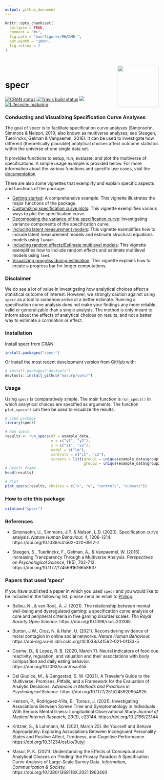 ```yaml
---
output: github_document
---
```


<!-- README.md is generated from README.Rmd. Please edit that file -->

```r
knitr::opts_chunk$set(
  collapse = TRUE,
  comment = "#>",
  fig.path = "man/figures/README-",
  out.width = "100%",
  fig.retina = 2
)
```


<div style = "padding-top:1em; padding-bottom: 0.5em;">
<img src="man/figures/specr_logo.png" width = 135 align="right" />
</div>


# specr

<!-- badges: start -->
[![CRAN status](https://www.r-pkg.org/badges/version/specr)](https://CRAN.R-project.org/package=specr)
[![Travis build status](https://travis-ci.org/masurp/specr.svg?branch=master)](https://travis-ci.org/masurp/specr)
![](https://cranlogs.r-pkg.org/badges/grand-total/specr)
[![Lifecycle: maturing](https://img.shields.io/badge/lifecycle-maturing-blue.svg)](https://www.tidyverse.org/lifecycle/#maturing)
<!-- badges: end -->

### Conducting and Visualizing Specification Curve Analyses

The goal of specr is to facilitate specification curve analyses (Simonsohn, Simmons & Nelson, 2019; also known as multiverse analyses, see Steegen, Tuerlinckx, Gelman & Vanpaemel, 2016). It can be used to investigate how different (theoretically plausible) analytical choices affect outcome statistics within the universe of one single data set. 

It provides functions to setup, run, evaluate, and plot the multiverse of specifications. A simple usage example is provided below. For more information about the various functions and specific use cases, visit the [documentation](https://masurp.github.io/specr/index.html). 

There are also some vignettes that exemplify and explain specific aspects and functions of the package:

- [Getting started](https://masurp.github.io/specr/articles/specr.html): A comprehensive example. This vignette illustrates the major functions of the package. 
- [Customizing specification curve plots](https://masurp.github.io/specr/articles/custom-plot.html): This vignette exemplifies various ways to plot the specification curve. 
- [Decomposing the variance of the specification curve](https://masurp.github.io/specr/articles/decompose_var.html): Investigating variance components of the specification curve.
- [Including latent measurement models](https://masurp.github.io/specr/articles/measurement_models.html): This vignette exemplifies how to include latent measurement models and estimate structural equations models using `lavaan`. 
- [Including random effects/Estimate multilevel models](https://masurp.github.io/specr/articles/random_effects.html): This vignette exemplifies how to include random effects and estimate multilevel models using `lme4`.
- [Visualizing progress during estimation](https://masurp.github.io/specr/articles/progress.html): This vignette explains how to create a progress bar for longer computations.

### Disclaimer

We do see a lot of value in investigating how analytical choices affect a statistical outcome of interest. However, we strongly caution against using `specr` as a tool to somehow arrive at a better estimate. Running a specification curve analysis does not make your findings any more reliable, valid or generalizable than a single analysis. The method is only meant to inform about the effects of analytical choices on results, and not a better way to estimate a correlation or effect.

### Installation

Install specr from CRAN:

``` r
install.packages("specr")
```

Or install the most recent development version from [GitHub](https://github.com/) with:

``` r
# install.packages("devtools")
devtools::install_github("masurp/specr")
```

### Usage

Using `specr` is comparatively simple. The main function is `run_specs()` in which analytical choices are specified as arguments. The function `plot_specs()` can then be used to visualize the results.

```r
# Load package
library(specr)

# Run specs
results <- run_specs(df = example_data, 
                     y = c("y1", "y2"), 
                     x = c("x1", "x2"), 
                     model = c("lm"), 
                     controls = c("c1", "c2"), 
                     subsets = list(group1 = unique(example_data$group1),
                                    group2 = unique(example_data$group2)))
# Result frame
head(results)

# Plot
plot_specs(results, choices = c("x", "y", "controls", "subsets"))
```

### How to cite this package

```r
citation("specr")
```

### References

- Simonsohn, U., Simmons, J.P. & Nelson, L.D. (2020). Specification curve analysis. *Nature Human Behaviour, 4*, 1208–1214. https://doi.org/10.1038/s41562-020-0912-z

- Steegen, S., Tuerlinckx, F., Gelman, A., & Vanpaemel, W. (2016). Increasing Transparency Through a Multiverse Analysis. *Perspectives on Psychological Science*, 11(5), 702-712. https://doi.org/10.1177/1745691616658637

### Papers that used 'specr'

If you have published a paper in which you used `specr` and you would like to be included in the following list, please send an email to [Philipp](mailto:p.k.masur@vu.nl). 

- Ballou, N., & van Rooij, A. J. (2021). The relationship between mental well-being and dysregulated gaming: a specification curve analysis of core and peripheral criteria in five gaming disorder scales. *The Royal Society Open Science.* https://doi.org/10.1098/rsos.201385

- Burton, J.W., Cruz, N. & Hahn, U. (2021). Reconsidering evidence of moral contagion in online social networks. *Nature Human Behaviour.* https://doi-org.vu-nl.idm.oclc.org/10.1038/s41562-021-01133-5

- Cosme, D., & Lopez, R. B. (2020, March 7). Neural indicators of food cue reactivity, regulation, and valuation and their associations with body composition and daily eating behavior. https://doi.org/10.1093/scan/nsaa155

- Del Giudice, M., & Gangestad, S. W. (2021). A Traveler’s Guide to the Multiverse: Promises, Pitfalls, and a Framework for the Evaluation of Analytic Decisions. *Advances in Methods and Practices in Psychological Science.* https://doi.org/10.1177/2515245920954925

- Henson, P., Rodriguez-Villa, E., Torous, J. (2021). Investigating Associations Between Screen Time and Symptomatology in Individuals With Serious Mental Illness: Longitudinal Observational Study
*Journal of Medical Internet Research, 23*(3), e23144. https://doi.org/10.2196/23144

- Kritzler, S., & Luhmann, M. (2021, March 25). Be Yourself and Behave Appropriately: Exploring Associations Between Incongruent Personality States and Positive Affect, Tiredness, and Cognitive Performance. https://doi.org/10.31234/osf.io/9utyj

- Masur, P. K. (2021). Understanding the Effects of Conceptual and Analytical Choices on ‘Finding’ the Privacy Paradox: A Specification Curve Analysis of Large-Scale Survey Data. *Information, Communication & Society.* https://doi.org/10.1080/1369118X.2021.1963460 


